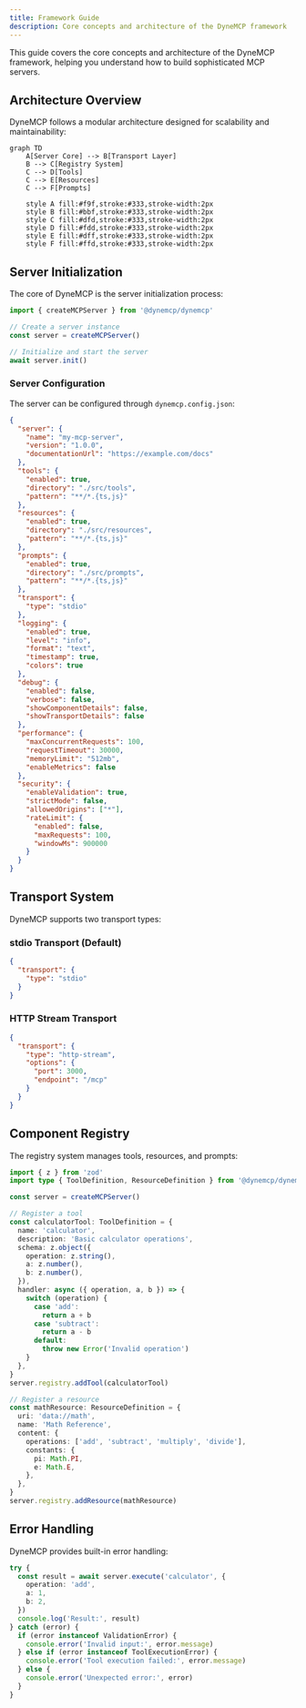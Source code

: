 ```yaml
---
title: Framework Guide
description: Core concepts and architecture of the DyneMCP framework
---
```


This guide covers the core concepts and architecture of the DyneMCP framework, helping you understand how to build sophisticated MCP servers.

## Architecture Overview

DyneMCP follows a modular architecture designed for scalability and maintainability:

```mermaid
graph TD
    A[Server Core] --> B[Transport Layer]
    B --> C[Registry System]
    C --> D[Tools]
    C --> E[Resources]
    C --> F[Prompts]

    style A fill:#f9f,stroke:#333,stroke-width:2px
    style B fill:#bbf,stroke:#333,stroke-width:2px
    style C fill:#dfd,stroke:#333,stroke-width:2px
    style D fill:#fdd,stroke:#333,stroke-width:2px
    style E fill:#dff,stroke:#333,stroke-width:2px
    style F fill:#ffd,stroke:#333,stroke-width:2px
```

## Server Initialization

The core of DyneMCP is the server initialization process:

```typescript
import { createMCPServer } from '@dynemcp/dynemcp'

// Create a server instance
const server = createMCPServer()

// Initialize and start the server
await server.init()
```

### Server Configuration

The server can be configured through `dynemcp.config.json`:

```json
{
  "server": {
    "name": "my-mcp-server",
    "version": "1.0.0",
    "documentationUrl": "https://example.com/docs"
  },
  "tools": {
    "enabled": true,
    "directory": "./src/tools",
    "pattern": "**/*.{ts,js}"
  },
  "resources": {
    "enabled": true,
    "directory": "./src/resources",
    "pattern": "**/*.{ts,js}"
  },
  "prompts": {
    "enabled": true,
    "directory": "./src/prompts",
    "pattern": "**/*.{ts,js}"
  },
  "transport": {
    "type": "stdio"
  },
  "logging": {
    "enabled": true,
    "level": "info",
    "format": "text",
    "timestamp": true,
    "colors": true
  },
  "debug": {
    "enabled": false,
    "verbose": false,
    "showComponentDetails": false,
    "showTransportDetails": false
  },
  "performance": {
    "maxConcurrentRequests": 100,
    "requestTimeout": 30000,
    "memoryLimit": "512mb",
    "enableMetrics": false
  },
  "security": {
    "enableValidation": true,
    "strictMode": false,
    "allowedOrigins": ["*"],
    "rateLimit": {
      "enabled": false,
      "maxRequests": 100,
      "windowMs": 900000
    }
  }
}
```

## Transport System

DyneMCP supports two transport types:

### stdio Transport (Default)

```json
{
  "transport": {
    "type": "stdio"
  }
}
```

### HTTP Stream Transport

```json
{
  "transport": {
    "type": "http-stream",
    "options": {
      "port": 3000,
      "endpoint": "/mcp"
    }
  }
}
```

## Component Registry

The registry system manages tools, resources, and prompts:

```typescript
import { z } from 'zod'
import type { ToolDefinition, ResourceDefinition } from '@dynemcp/dynemcp'

const server = createMCPServer()

// Register a tool
const calculatorTool: ToolDefinition = {
  name: 'calculator',
  description: 'Basic calculator operations',
  schema: z.object({
    operation: z.string(),
    a: z.number(),
    b: z.number(),
  }),
  handler: async ({ operation, a, b }) => {
    switch (operation) {
      case 'add':
        return a + b
      case 'subtract':
        return a - b
      default:
        throw new Error('Invalid operation')
    }
  },
}
server.registry.addTool(calculatorTool)

// Register a resource
const mathResource: ResourceDefinition = {
  uri: 'data://math',
  name: 'Math Reference',
  content: {
    operations: ['add', 'subtract', 'multiply', 'divide'],
    constants: {
      pi: Math.PI,
      e: Math.E,
    },
  },
}
server.registry.addResource(mathResource)
```

## Error Handling

DyneMCP provides built-in error handling:

```typescript
try {
  const result = await server.execute('calculator', {
    operation: 'add',
    a: 1,
    b: 2,
  })
  console.log('Result:', result)
} catch (error) {
  if (error instanceof ValidationError) {
    console.error('Invalid input:', error.message)
  } else if (error instanceof ToolExecutionError) {
    console.error('Tool execution failed:', error.message)
  } else {
    console.error('Unexpected error:', error)
  }
}
```
